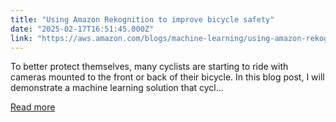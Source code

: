 ```yaml
---
title: "Using Amazon Rekognition to improve bicycle safety"
date: "2025-02-17T16:51:45.000Z"
link: "https://aws.amazon.com/blogs/machine-learning/using-amazon-rekognition-to-improve-bicycle-safety/"
---
```


To better protect themselves, many cyclists are starting to ride with cameras mounted to the front or back of their bicycle. In this blog post, I will demonstrate a machine learning solution that cycl...

[Read more](https://aws.amazon.com/blogs/machine-learning/using-amazon-rekognition-to-improve-bicycle-safety/)
